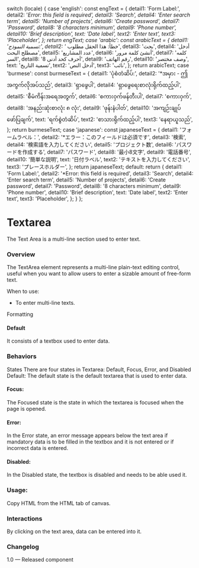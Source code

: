 
  switch (locale) {
    case 'english':
      const engText = {
        detail1: 'Form Label:',
        detail2: '*Error: this field is required',
        detail3: 'Search',
        detail4: 'Enter search term',
        detail5: 'Number of projects',
        detail6: 'Create password',
        detail7: 'Password',
        detail8: '8 characters minimum',
        detail9: 'Phone number',
        detail10: 'Brief description',
        text: 'Date label',
        text2: 'Enter text',
        text3: 'Placeholder',
      };
      return engText;
    case 'arabic':
      const arabicText = {
        detail1: 'تسمية النموذج:',
        detail2: '* خطأ: هذا الحقل مطلوب',
        detail3: 'بحث',
        detail4: 'أدخل مصطلح البحث',
        detail5: 'عدد المشاريع',
        detail6: 'أنشئ كلمة مرور',
        detail7: 'كلمه السر',
        detail8: '8 أحرف كحد أدنى',
        detail9: 'رقم الهاتف',
        detail10: 'وصف مختصر',
        text: 'تسمية التاريخ',
        text2: 'أدخل النص',
        text3: 'نائب',
      };
      return arabicText;
    case 'burmese':
      const burmeseText = {
        detail1: 'ပုံစံတံဆိပ်:',
        detail2: '*အမှား - ဤအကွက်လိုအပ်သည်',
        detail3: 'ရှာဖွေပါ',
        detail4: 'ရှာဖွေရေးစာလုံးရိုက်ထည့်ပါ',
        detail5: 'စီမံကိန်းအရေအတွက်',
        detail6: 'စကားဝှက်ဖန်တီးပါ',
        detail7: 'စကားဝှက်',
        detail8: 'အနည်းဆုံးစာလုံး ၈ လုံး',
        detail9: 'ဖုန်းနံပါတ်',
        detail10: 'အကျဉ်းချုပ်ဖော်ပြချက်',
        text: 'ရက်စွဲတံဆိပ်',
        text2: 'စာသားရိုက်ထည့်ပါ',
        text3: 'နေရာယူသည်',
      };
      return burmeseText;
    case 'japanese':
      const japaneseText = {
        detail1: 'フォームラベル：',
        detail2: '*エラー：このフィールドは必須です',
        detail3: '検索',
        detail4: '検索語を入力してください',
        detail5: 'プロジェクト数',
        detail6: 'パスワードを作成する',
        detail7: 'パスワード',
        detail8: '最小8文字',
        detail9: '電話番号',
        detail10: '簡単な説明',
        text: '日付ラベル',
        text2: 'テキストを入力してください',
        text3: 'プレースホルダー',
      };
      return japaneseText;
    default:
      return {
        detail1: 'Form Label:',
        detail2: '*Error: this field is required',
        detail3: 'Search',
        detail4: 'Enter search term',
        detail5: 'Number of projects',
        detail6: 'Create password',
        detail7: 'Password',
        detail8: '8 characters minimum',
        detail9: 'Phone number',
        detail10: 'Brief description',
        text: 'Date label',
        text2: 'Enter text',
        text3: 'Placeholder',
      };
  }
};

<Meta of={TextareaStories} />

# Textarea

The Text Area is a multi-line section used to enter text.

### Overview

The TextArea element represents a multi-line plain-text editing control, useful when you want to allow users to enter a sizable amount of free-form text.

When to use:

- To enter multi-line texts.

Formatting

#### Default

It consists of a textbox used to enter data.

### Behaviors

States
There are four states in Textarea: Default, Focus, Error, and Disabled
Default: The default state is the default textarea that is used to enter data.

#### Focus:

The Focused state is the state in which the textarea is focused when the page is opened.

#### Error:

In the Error state, an error message appears below the text area if mandatory data is to be filled in the textbox and it is not entered or if incorrect data is entered.

#### Disabled:

In the Disabled state, the textbox is disabled and needs to be able used it.

<Canvas>
  <Story of={TextareaStories.DefaultTextarea} />
</Canvas>

### Usage:

Copy HTML from the HTML tab of canvas.

### Interactions

By clicking on the text area, data can be entered into it.

### Changelog

1.0 — Released component
